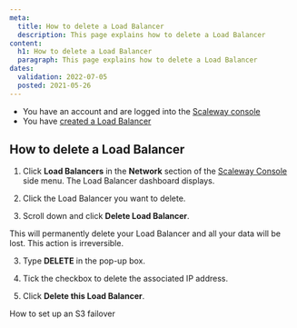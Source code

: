 ```yaml
---
meta:
  title: How to delete a Load Balancer
  description: This page explains how to delete a Load Balancer
content:
  h1: How to delete a Load Balancer
  paragraph: This page explains how to delete a Load Balancer
dates:
  validation: 2022-07-05
  posted: 2021-05-26
---
```


<Message type="requirement">

- You have an account and are logged into the [Scaleway console](https://console.scaleway.com) 
- You have [created a Load Balancer](/network/load-balancer/how-to/create-load-balancer)

</Message>

## How to delete a Load Balancer

1. Click **Load Balancers** in the **Network** section of the [Scaleway Console](https://console.scaleway.com) side menu. The Load Balancer dashboard displays. 

2. Click the Load Balancer you want to delete.

3. Scroll down and click **Delete Load Balancer**. 
   <Lightbox src="assets/scaleway-lb-delete.webp" />

  <Message type="important">

  This will permanently delete your Load Balancer and all your data will be lost. This action is irreversible.

  </Message>

3. Type **DELETE** in the pop-up box.

4. Tick the checkbox to delete the associated IP address.

5. Click **Delete this Load Balancer**.
<Lightbox src="assets/scaleway-confirm-deletion.webp" />

<Navigation title="See Also">
  <PreviousButton to="/network/load-balancer/how-to/set-up-s3-failover/">How to set up an S3 failover</PreviousButton>
</Navigation>
